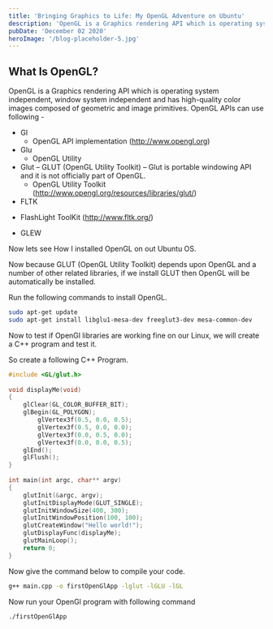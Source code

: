 ```yaml
---
title: 'Bringing Graphics to Life: My OpenGL Adventure on Ubuntu'
description: 'OpenGL is a Graphics rendering API which is operating system independent, window system independent and has high-quality color images composed of geometric and image primitives.'
pubDate: 'December 02 2020'
heroImage: '/blog-placeholder-5.jpg'
---
```


## What Is OpenGL?
OpenGL is a Graphics rendering API which is operating system independent, window system independent and has high-quality color images composed of geometric and image primitives.
OpenGL APIs can use following -

+ Gl
  - OpenGL API implementation (http://www.opengl.org)
+ Glu
  - OpenGL Utility
+ Glut – GLUT (OpenGL Utility Toolkit) – Glut is portable windowing API and it is not officially part of OpenGL.
  - OpenGL Utility Toolkit (http://www.opengl.org/resources/libraries/glut/)
+ FLTK
 - FlashLight ToolKit (http://www.fltk.org/)
+ GLEW


Now lets see How I installed OpenGL on out Ubuntu OS.

Now because GLUT (OpenGL Utility Toolkit) depends upon OpenGL and a number of other related libraries, if we install GLUT then OpenGL will be automatically be installed.

Run the following commands to install OpenGL.

```bash
sudo apt-get update
sudo apt-get install libglu1-mesa-dev freeglut3-dev mesa-common-dev
```
Now to test if OpenGl libraries are working fine on our Linux, we will create a C++ program and test it.

So create a following C++ Program.

```cpp
#include <GL/glut.h>
 
void displayMe(void)
{
    glClear(GL_COLOR_BUFFER_BIT);
    glBegin(GL_POLYGON);
        glVertex3f(0.5, 0.0, 0.5);
        glVertex3f(0.5, 0.0, 0.0);
        glVertex3f(0.0, 0.5, 0.0);
        glVertex3f(0.0, 0.0, 0.5);
    glEnd();
    glFlush();
}
 
int main(int argc, char** argv)
{
    glutInit(&argc, argv);
    glutInitDisplayMode(GLUT_SINGLE);
    glutInitWindowSize(400, 300);
    glutInitWindowPosition(100, 100);
    glutCreateWindow("Hello world!");
    glutDisplayFunc(displayMe);
    glutMainLoop();
    return 0;
}
```
Now give the command below to compile your code.

```bash
g++ main.cpp -o firstOpenGlApp -lglut -lGLU -lGL
```
Now run your OpenGl program with following command

```bash
./firstOpenGlApp
```
